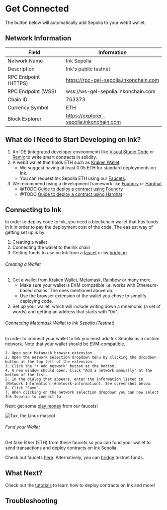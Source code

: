 
# Get Connected

The button below will automatically add Sepolia to your web3 wallet:

<AddNetworkButton />


## Network Information

| Field                | Information                                                    |
| -------------------- | -------------------------------------------------------------- |
| Network Name         | Ink Sepolia                                                    |
| Description          | Ink's public testnet                                           |
| RPC Endpoint (HTTPS) | https://rpc-gel-sepolia.inkonchain.com                         |
| RPC Endpoint (WSS)   | wss://ws-gel-sepolia.inkonchain.com                            |
| Chain ID             | 763373                                                         |
| Currency Symbol      | ETH                                                            |
| Block Explorer       | https://explorer-sepolia.inkonchain.com                        |


## What do I Need to Start Developing on Ink?
1. An IDE (integrated developer environment) like [Visual Studio Code](https://code.visualstudio.com/) or [Remix](https://remix.ethereum.org/) to write smart contracts in solidity.
1. A web3 wallet that holds ETH such as [Kraken Wallet](https://www.kraken.com/wallet).
    - We suggest having at least 0.05 ETH for standard deployments on Ink.
    - You can request Ink Sepolia ETH using our [Faucets](/quick-start/faucets).
1. We recommend using a development framework like [Foundry](https://book.getfoundry.sh/) or [Hardhat](https://hardhat.org/)
    - @TODO [Guide to deploy a contract using Foundry]()
    - @TODO [Guide to deploy a contract using Hardhat]()

## Connecting to Ink

In order to deploy code to Ink, you need a blockchain wallet that has funds in it in order to pay the deployment cost of the code. The easiest way of getting set up is by:
1. Creating a wallet
2. Connecting the wallet to the Ink chain
3. Getting funds to use on Ink from a [faucet](https://https://docs.inkonchain.com/quick-start/faucets) or by [bridging]()

###### Creating a Wallet
1. Get a wallet from [Kraken Wallet](https://www.kraken.com/wallet), [Metamask](https://metamask.io/), [Rainbow](https://rainbow.me/en-us/) or many more.
    - Make sure your wallet is EVM compatible i.e. works with Ethereum-based chains. The ones mentioned above do.
    - Use the browser extension of the wallet you chose to simplify deploying code.
2. Set up your wallet, which will include writing down a mnemonic (a set of words) and getting an address that starts with "0x".

###### Connecting Metamask Wallet to Ink Sepolia (Testnet)

In order to connect your wallet to Ink you must add Ink Sepolia as a custom network. Note that your wallet should be EVM-compatible.

    1. Open your Metamask browser extension.
    2. Open the network selection dropdown menu by clicking the dropdown button at the top left of the extension.
    3. Click the "+ Add network" button at the bottom.
    4. A new window should open. Click "Add a network manually" at the bottom of the list.
    5. In the dialog that appears, enter the information listed in [Network Information](#network-information). See screenshot below.
    6. Click "Save".
    7. When clicking on the network selection dropdown you can now select Ink Sepolia to connect to.

Next: get some [play money](#faucet) from our faucets!

![Tux, the Linux mascot](../../images/add_network.png)

###### Fund your Wallet
Get fake Ether (ETH) from these faucets so you can fund your wallet to send transactions and deploy contracts on Ink Sepolia.

Check out faucets [here](https://docs.inkonchain.com/quick-start/faucets). Alternatively, you can [bridge](https://docs.inkonchain.com/quick-start/faucets#bridging-funds-to-ink-sepolia) testnet funds.

## What Next?
Check out the [tutorials](/build/tutorials) to learn how to deploy contracts on Ink and more!

## Troubleshooting
